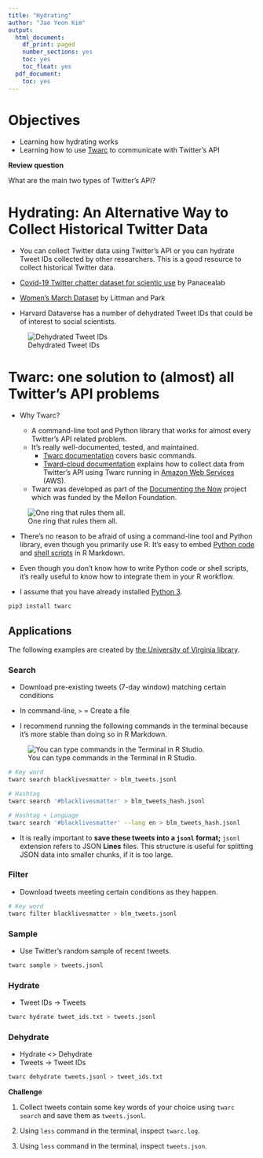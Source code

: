 ```yaml
---
title: "Hydrating"
author: "Jae Yeon Kim"
output:
  html_document:
    df_print: paged
    number_sections: yes
    toc: yes
    toc_float: yes
  pdf_document:
    toc: yes
---
```


# Objectives 

- Learning how hydrating works 
- Learning how to use [Twarc](https://github.com/DocNow/twarc) to communicate with Twitter's API

**Review question**

What are the main two types of Twitter's API?

# Hydrating: An Alternative Way to Collect Historical Twitter Data

- You can collect Twitter data using Twitter's API or you can hydrate Tweet IDs collected by other researchers. This is a good resource to collect historical Twitter data.

- [Covid-19 Twitter chatter dataset for scientic use](http://www.panacealab.org/covid19/) by Panacealab 
- [Women's March Dataset](https://dataverse.harvard.edu/dataset.xhtml?persistentId=doi:10.7910/DVN/5ZVMOR) by Littman and Park

- Harvard Dataverse has a number of dehydrated Tweet IDs that could be of interest to social scientists. 

![Dehydrated Tweet IDs](https://github.com/jaeyk/digital_data_collection_workshop/raw/master/misc/dehydrated_tweets.png)

# Twarc: one solution to (almost) all Twitter's API problems 

- Why Twarc?
  
  - A command-line tool and Python library that works for almost every Twitter's API related problem. 
  - It's really well-documented, tested, and maintained. 
     - [Twarc documentation](https://scholarslab.github.io/learn-twarc/06-twarc-command-basics) covers basic commands. 
     - [Tward-cloud documentation](https://twarc-cloud.readthedocs.io/_/downloads/en/stable/pdf/) explains how to collect data from Twitter's API using Twarc running in [Amazon Web Services](https://aws.amazon.com/) (AWS).
  - Twarc was developed as part of the [Documenting the Now](https://www.docnow.io/) project which was funded by the Mellon Foundation.
  
![One ring that rules them all.](https://vignette.wikia.nocookie.net/lotr/images/8/8b/DOiAi2WUEAE3A1Y.0.jpg/revision/latest/scale-to-width-down/699?cb=20200305221819)
  
- There's no reason to be afraid of using a command-line tool and Python library, even though you primarily use R. It's easy to embed [Python code](https://bookdown.org/yihui/rmarkdown/language-engines.html#python) and [shell scripts](https://bookdown.org/yihui/rmarkdown/language-engines.html#shell-scripts) in R Markdown.

- Even though you don't know how to write Python code or shell scripts, it's really useful to know how to integrate them in your R workflow.

- I assume that you have already installed [Python 3](https://www.python.org/download/releases/3.0/).

```bash
pip3 install twarc
```

## Applications 

The following examples are created by [the University of Virginia library](http://digitalcollecting.lib.virginia.edu/toolkit/docs/social-media/twarc-commands/).

### Search 

- Download pre-existing tweets (7-day window) matching certain conditions

- In command-line, `>` = Create a file 

- I recommend running the following commands in the terminal because it's more stable than doing so in R Markdown. 

![You can type commands in the Terminal in R Studio.](https://github.com/jaeyk/digital_data_collection_workshop/raw/master/misc/terminal.png)

```bash
# Key word 
twarc search blacklivesmatter > blm_tweets.jsonl
```

```bash
# Hashtag 
twarc search '#blacklivesmatter' > blm_tweets_hash.jsonl
```

```bash
# Hashtag + Language 
twarc search '#blacklivesmatter' --lang en > blm_tweets_hash.jsonl
```

- It is really important to **save these tweets into a `jsonl` format;** `jsonl` extension refers to JSON **Lines** files. This structure is useful for splitting JSON data into smaller chunks, if it is too large.

### Filter 

- Download tweets meeting certain conditions as they happen. 

```bash
# Key word
twarc filter blacklivesmatter > blm_tweets.jsonl
```

### Sample 

- Use Twitter's random sample of recent tweets. 

```bash
twarc sample > tweets.jsonl 
```

### Hydrate 

- Tweet IDs -> Tweets 

```bash
twarc hydrate tweet_ids.txt > tweets.jsonl 
```

### Dehydrate 

- Hydrate <> Dehydrate 
- Tweets -> Tweet IDs

```bash
twarc dehydrate tweets.jsonl > tweet_ids.txt
```

**Challenge**

1. Collect tweets contain some key words of your choice using `twarc search` and save them as `tweets.jsonl`. 

2. Using `less` command in the terminal, inspect `twarc.log`. 

3. Using `less` command in the terminal, inspect `tweets.json`. 
